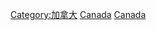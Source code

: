 {{Commons cat|Health in Canada}}

[[Category:加拿大|Category:加拿大]]
[[Category:各國健康|Canada]]
[[Category:北美洲健康|Canada]]
